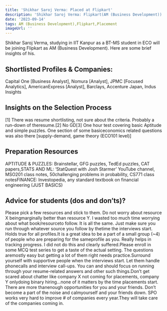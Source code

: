 ```yaml
---
title: 'Shikhar Saroj Verma: Placed at Flipkart'
description: 'Shikhar Saroj Verma: Flipkart(AM (Business Development))'
date: '2023-09-14'
tags: AM (Business Development),Flipkart,Placement
imageUrl: ''
---
```


Shikhar Saroj Verma, studying in IIT Kanpur as a BT-MS student in ECO will be joining Flipkart as AM (Business Development). Here are some brief insights of his.

## Shortlisted Profiles & Companies:
Capital One [Business Analyst], Nomura [Analyst], JPMC [Focused Analytics], AmericanExpress [Analyst], Barclays, Accenture Japan, Indus Insights

## Insights on the Selection Process
[1] There was resume shortlisting, not sure about the criteria. Probably a run-down of theresume.[2] No GD[3] One hour test covering basic Aptitude and simple puzzles. One section of some basiceconomics related questions was also there [supply-demand, game theory (ECO101 level)]

##  Preparation Resources
APTITUDE &amp; PUZZLES: Brainstellar, GFG puzzles, TedEd puzzles, CAT papers,STATS AND ML: ‘StatQuest with Josh Starmer’ YouTube channel, MSO201 class notes, 50challenging problems in probability, CS771 class notesFINANCE: Investopedia, any standard textbook on financial engineering (JUST BASICS)

## Advice for students (dos and don’ts)? 
Please pick a few resources and stick to them. Do not worry about resource X beingmarginally better than resource Y. I wasted too much time worrying about what book/resourceto follow. It is all the same. Just make sure you run through whatever source you follow by thetime the interviews start. Holds true for all profiles.It is a great idea to be a part of a small group (~4) of people who are preparing for the sameprofile as you. Really helps in tracking progress. I did not do this and clearly suffered.Please enroll in some MCQ test series to get a taste of the actual setting. The questions aremostly easy but getting a lot of them right needs practice.Surround yourself with supportive people when the interviews start. Let them handle phonecalls and interview call-ups. You can and should focus on running through your resume-related answers and other such things.Don’t get scared about chatter like company X not coming for placements, company Y onlydoing binary hiring…none of it matters by the time placements start. There are more thanenough opportunities for you and your friends. Don’t become a part of the noise and calmyourself and your friends down. SPO works very hard to improve # of companies every year.They will take care of the companies coming in.

